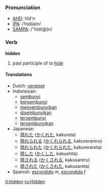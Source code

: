 === Pronunciation ===
*[[w:AHD|AHD]]: hĭd'n
*[[w:IPA|IPA]]: /ˈhɪd(ə)n/
*[[w:SAMPA|SAMPA]]: /"hId(@)n/

=== Verb ===

'''hidden'''

# past participle of to [[hide]]

==== Translations ====
*Dutch: [[verstopt]]
*Indonesian: 
** [[sembunyi]]
** [[sembunyi|bersembunyi]]
** [[sembunyi|menyembunyikan]]
** [[sembunyi|disembunyikan]]
** [[sembunyi|tersembunyi]]
** [[sembunyi|tersembunyikan]]
*Japanese:
** [[隠れた]] ([[かくれた]], kakureta)
** [[隠れられる]] ([[かくれられる]], kakurerareru)
** [[隠れられた]] ([[かくれられた]], kakurerareta)
** [[隠した]] ([[かくした]], kakushita)
** [[隠される]] ([[かくされる]], kakusareru)
** [[隠された]] ([[かくされた]], kakusareta)
*Spanish: [[escondido]] ''m'', [[escondida]] ''f''

[[it:hidden]]
[[ru:Hidden]]